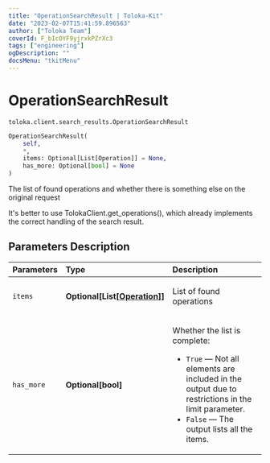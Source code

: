 ```yaml
---
title: "OperationSearchResult | Toloka-Kit"
date: "2023-02-07T15:41:59.896563"
author: ["Toloka Team"]
coverId: F_bIcOYF9yjrxkPZrXc3
tags: ["engineering"]
ogDescription: ""
docsMenu: "tkitMenu"
---
```


# OperationSearchResult
`toloka.client.search_results.OperationSearchResult`

```python
OperationSearchResult(
    self,
    *,
    items: Optional[List[Operation]] = None,
    has_more: Optional[bool] = None
)
```

The list of found operations and whether there is something else on the original request

It's better to use TolokaClient.get_operations(),
which already implements the correct handling of the search result.

## Parameters Description

| Parameters | Type | Description |
| :----------| :----| :-----------|
`items`|**Optional\[List\[[Operation](/docs-new/toloka-kit/reference/toloka.client.operations.Operation)\]\]**|<p>List of found operations</p>
`has_more`|**Optional\[bool\]**|<p>Whether the list is complete:</p> <ul> <li>`True` — Not all elements are included in the output due to restrictions in the limit parameter.</li> <li>`False` — The output lists all the items.</li> </ul>
